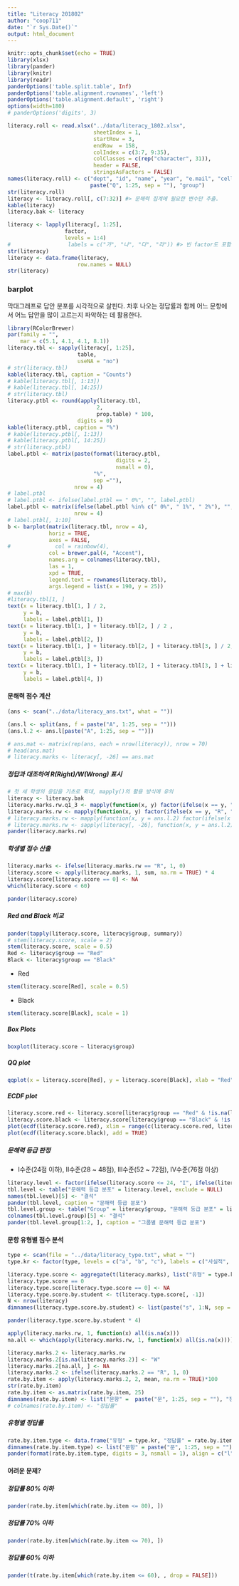 ```yaml
---
title: "Literacy 201802"
author: "coop711"
date: "`r Sys.Date()`"
output: html_document
---
```


<!--
#### Data 
-->

<!--#### Excel 자료 읽어들이기 

* excel 파일을 잘 읽어들이는 `xlsx` 패키지를 올려놓고, 자료구조에 맞춰 argument 설정.
    * Sheet 번호, startRow, colIndex, header 의 용도 파악. 
-->

```r
knitr::opts_chunk$set(echo = TRUE)
library(xlsx)
library(pander)
library(knitr)
library(readr)
panderOptions('table.split.table', Inf)
panderOptions('table.alignment.rownames', 'left')
panderOptions('table.alignment.default', 'right')
options(width=180)
# panderOptions('digits', 3)
```

<!--
권현종 학생의 위치가 100번쨰에 놓여 있어서 결석생들의 위치만 가지고 group을 나눠줄 수 없었음. 그들의 id를 다시 찾아서  id와 일치하는 group을 부여하게 됨.
-->

```r
literacy.roll <- read.xlsx("../data/literacy_1802.xlsx", 
                           sheetIndex = 1, 
                           startRow = 3, 
                           endRow  = 158, 
                           colIndex = c(3:7, 9:35), 
                           colClasses = c(rep("character", 31)), 
                           header = FALSE, 
                           stringsAsFactors = FALSE)
names(literacy.roll) <- c("dept", "id", "name", "year", "e.mail", "cell.no", 
                          paste("Q", 1:25, sep = ""), "group")
str(literacy.roll)
literacy <- literacy.roll[, c(7:32)] #> 문해력 집계에 필요한 변수만 추출. 
kable(literacy)
literacy.bak <- literacy
```
<!--
```r
pander(literacy)
```
-->

<!--
### `factor` 변환
-->

```r
literacy <- lapply(literacy[, 1:25], 
                  factor, 
                  levels = 1:4) 
#                  labels = c("가", "나", "다", "라")) #> 빈 factor도 포함하기 위해서
str(literacy)
literacy <- data.frame(literacy, 
                      row.names = NULL)
str(literacy)
```

### barplot

막대그래프로 답안 분포를 시각적으로 살핀다. 차후 나오는 정답률과 함께 어느 문항에서 어느 답안을 많이 고르는지 파악하는 데 활용한다.

```r
library(RColorBrewer)
par(family = "", 
    mar = c(5.1, 4.1, 4.1, 8.1))
literacy.tbl <- sapply(literacy[, 1:25], 
                      table, 
                      useNA = "no")
# str(literacy.tbl)
kable(literacy.tbl, caption = "Counts")
# kable(literacy.tbl[, 1:13])
# kable(literacy.tbl[, 14:25])
# str(literacy.tbl)
literacy.ptbl <- round(apply(literacy.tbl, 
                            2, 
                            prop.table) * 100, 
                      digits = 0)
kable(literacy.ptbl, caption = "%")
# kable(literacy.ptbl[, 1:13])
# kable(literacy.ptbl[, 14:25])
# str(literacy.ptbl)
label.ptbl <- matrix(paste(format(literacy.ptbl, 
                                  digits = 2, 
                                  nsmall = 0), 
                           "%", 
                           sep =""), 
                     nrow = 4)
# label.ptbl
# label.ptbl <- ifelse(label.ptbl == " 0%", "", label.ptbl)
label.ptbl <- matrix(ifelse(label.ptbl %in% c(" 0%", " 1%", " 2%"), "", label.ptbl),
                     nrow = 4)
# label.ptbl[, 1:10]
b <- barplot(matrix(literacy.tbl, nrow = 4), 
             horiz = TRUE, 
             axes = FALSE, 
#              col = rainbow(4), 
             col = brewer.pal(4, "Accent"),
             names.arg = colnames(literacy.tbl), 
             las = 1, 
             xpd = TRUE, 
             legend.text = rownames(literacy.tbl), 
             args.legend = list(x = 190, y = 25))
# max(b)
#literacy.tbl[1, ]
text(x = literacy.tbl[1, ] / 2, 
     y = b, 
     labels = label.ptbl[1, ])
text(x = literacy.tbl[1, ] + literacy.tbl[2, ] / 2 , 
     y = b, 
     labels = label.ptbl[2, ])
text(x = literacy.tbl[1, ] + literacy.tbl[2, ] + literacy.tbl[3, ] / 2, 
     y = b, 
     labels = label.ptbl[3, ])
text(x = literacy.tbl[1, ] + literacy.tbl[2, ] + literacy.tbl[3, ] + literacy.tbl[4, ]/ 2, 
     y = b, 
     labels = label.ptbl[4, ])
```

#### 문해력 점수 계산

<!--* 정답 맞춰보기
    * 정답 읽어들이기. `what=""`로 설정하여 `char`취급. 
-->

```r
(ans <- scan("../data/literacy_ans.txt", what = ""))
```

<!--* 각 학생들의 답안과 맞춰보기 위하여 정답표 작성.
    * 문항별로 정답과 비교하기 위하여 각 문항을 리스트의 원소로 분리
    * `split()` 의 기능과 한계에 유의. `factor` 성격으로부터 `1, 10, 11, ..., 2, 20, ..., 3, 4, 5, ... , 9`로 순서를 잡게 되므로 다시 한번 정리할 필요.
-->
    
    
```r
(ans.l <- split(ans, f = paste("A", 1:25, sep = "")))
(ans.l.2 <- ans.l[paste("A", 1:25, sep = "")])

# ans.mat <- matrix(rep(ans, each = nrow(literacy)), nrow = 70)
# head(ans.mat)
# literacy.marks <- literacy[, -26] == ans.mat
```

##### 정답과 대조하여 R(Right)/W(Wrong) 표시 
    
<!--* 채점표라는 의미의 `literacy.marks` 로 저장, (# 표시한 방식으로는 작동하지 않음)-->
    
```r
# 첫 세 학생의 응답을 기초로 확대, mapply()의 활용 방식에 유의
literacy <- literacy.bak
literacy.marks.rw.q1_3 <- mapply(function(x, y) factor(ifelse(x == y, "R", "W")), y = ans.l.2[1:3], literacy[, 1:3])
literacy.marks.rw <- mapply(function(x, y) factor(ifelse(x == y, "R", "W")), y = ans.l.2, literacy[, -26])
# literacy.marks.rw <- mapply(function(x, y = ans.l.2) factor(ifelse(x == y, "R", "W")), literacy[, -26])
# literacy.marks.rw <- sapply(literacy[, -26], function(x, y = ans.l.2) factor(ifelse(x == y, "R", "W")))
pander(literacy.marks.rw)
```

##### 학생별 점수 산출

<!--+ 정답을 집계하기 위하여 "R" 갯수를 다시 산출하는 `ifelse()` 적용.
    + 4점씩 곱하면 100점 만점 기준의 점수가 됨. 
    + 조사표는 작성해서 제출했지만 빈칸이 있는 경우는 그 문항을 0점 처리, 결석의 경우는 점수가 모두 0으로 나오는 경우를  NA처리 
-->

```r
literacy.marks <- ifelse(literacy.marks.rw == "R", 1, 0)
literacy.score <- apply(literacy.marks, 1, sum, na.rm = TRUE) * 4
literacy.score[literacy.score == 0] <- NA
which(literacy.score < 60)
```

```r
pander(literacy.score)
```

<P style = "page-break-before:always">

##### Red and Black 비교

```r
pander(tapply(literacy.score, literacy$group, summary))
# stem(literacy.score, scale = 2)
stem(literacy.score, scale = 0.5)
Red <- literacy$group == "Red"
Black <- literacy$group == "Black"
```

- Red

```r
stem(literacy.score[Red], scale = 0.5)
```

- Black

```r
stem(literacy.score[Black], scale = 1)
```

<P style = "page-break-before:always">

<!--#### Plots-->

##### Box Plots

```r
boxplot(literacy.score ~ literacy$group)
```

##### QQ plot

```r
qqplot(x = literacy.score[Red], y = literacy.score[Black], xlab = "Red", ylab = "Black", ylim = c(65, 100))
```

<P style = "page-break-before:always">

##### ECDF plot

```r
literacy.score.red <- literacy.score[literacy$group == "Red" & !is.na(literacy.score)]
literacy.score.black <- literacy.score[literacy$group == "Black" & !is.na(literacy.score)]
plot(ecdf(literacy.score.red), xlim = range(c(literacy.score.red, literacy.score.black)), col = "red", main = "ECDF")
plot(ecdf(literacy.score.black), add = TRUE)
```

<!--
<P style = "page-break-before:always">
-->

##### 문해력 등급 판정
    
* I수준(24점 이하), II수준(28 ~ 48점), III수준(52 ~ 72점), IV수준(76점 이상) 
    
```r
literacy.level <- factor(ifelse(literacy.score <= 24, "I", ifelse(literacy.score <= 48, "II", ifelse(literacy.score <= 72, "III", "IV"))), levels = c("I", "II", "III", "IV"))
tbl.level <- table("문해력 등급 분포" = literacy.level, exclude = NULL)
names(tbl.level)[5] <- "결석"
pander(tbl.level, caption = "문해력 등급 분포")
tbl.level.group <- table("Group" = literacy$group, "문해력 등급 분포" = literacy.level, exclude = NULL)
colnames(tbl.level.group)[5] <- "결석"
pander(tbl.level.group[1:2, ], caption = "그룹별 문해력 등급 분포")
```

<P style = "page-break-before:always">

#### 문항 유형별 점수 분석

```r
type <- scan(file = "../data/literacy_type.txt", what = "")
type.kr <- factor(type, levels = c("a", "b", "c"), labels = c("사실적", "추론적", "비판적"))
```

<!--* 유형별 점수 파악
    * 왜 `literacy.marks`의 전치행렬을 사용하고 있는지 이해 필요.
    * 변수들은 사실상 각 학생을 나타내므로 변수명을 `s1, s2, ...` 등으로 바꿈.
    * 일부 문항의 응답이 NA이면 그 문항을 0점 처리, 결석이면 NA 처리. 
-->

```r
literacy.type.score <- aggregate(t(literacy.marks), list("유형" = type.kr), sum, na.rm = TRUE)
literacy.type.score == 0
literacy.type.score[literacy.type.score == 0] <- NA
literacy.type.score.by.student <- t(literacy.type.score[, -1])
N <- nrow(literacy)
dimnames(literacy.type.score.by.student) <- list(paste("s", 1:N, sep = ""), paste(levels(type.kr), c("(52점)", "(36점)", "(12점)"), sep=""))
```

```r
pander(literacy.type.score.by.student * 4)
```

<!--##### 문항별 정답률-->

<!--* 결석한 경우와 일부 문항에 답을 내지 않은 경우를 구분하는 것이 핵심.
    + `literacy.marks`를 그대로 이용하면 쉽게 계산되나, `is.na`학습 목적으로 `literacy.mark.rw`에서 출발
    + 모든 문항에 NA로 답한 결석한 학생들의 인덱스를 먼저 찾아내고,
-->

```r
apply(literacy.marks.rw, 1, function(x) all(is.na(x)))
na.all <- which(apply(literacy.marks.rw, 1, function(x) all(is.na(x))))
```

<!--* 정답률 계산
    + NA를 모두 오답처리한 후, 결석한 학생들만 다시 NA로 정정.
    + TRUE의 갯수를 합하여 평균. 
-->

```r
literacy.marks.2 <- literacy.marks.rw
literacy.marks.2[is.na(literacy.marks.2)] <- "W"
literacy.marks.2[na.all, ] <- NA
literacy.marks.2 <- ifelse(literacy.marks.2 == "R", 1, 0)
rate.by.item <- apply(literacy.marks.2, 2, mean, na.rm = TRUE)*100
str(rate.by.item)
rate.by.item <- as.matrix(rate.by.item, 25)
dimnames(rate.by.item) <- list("문항" =  paste("문", 1:25, sep = ""), "정답률" = "정답률")
# colnames(rate.by.item) <- "정답률"
```

<!--
```r
pander(rate.by.item, digits = 3)
```
-->

##### 유형별 정답률

```r
rate.by.item.type <- data.frame("유형" = type.kr, "정답률" = rate.by.item)
dimnames(rate.by.item.type) <- list("문항" = paste("문", 1:25, sep = ""), "유형과 정답률" = c("유형", "정답률"))
pander(format(rate.by.item.type, digits = 3, nsmall = 1), align = c("l", "r"))
```

<!--* `replace()`를 이용하면, 

```r
(literacy.marks.3 <- replace(literacy.marks.rw, is.na(literacy.marks.rw), "W"))
literacy.marks.3[na.all, ] <- NA
literacy.marks.3
```
-->

<!--<P style = "page-break-before:always">-->

#### 어려운 문제?

##### 정답률 80% 이하

```r
pander(rate.by.item[which(rate.by.item <= 80), ])
```

##### 정답률 70% 이하

```r
pander(rate.by.item[which(rate.by.item <= 70), ])
```

##### 정답률 60% 이하

```r
pander(t(rate.by.item[which(rate.by.item <= 60), , drop = FALSE]))
```

<!--
##### 정답률 50% 이하

```r
pander(t(rate.by.item[which(rate.by.item <= 50), , drop = FALSE]))
```
-->

<!--## Data 정리

```r
class_roll.group <- class_roll[order(class_roll$group, class_roll$name), ]
write_excel_csv(class_roll.group,
          "../data/class_roll_group.csv")
saveRDS(class_roll, file = "./class_roll0915.RDs")
save.image("literacy_201802.RData")
```
-->
